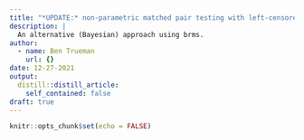 ```yaml
---
title: "*UPDATE:* non-parametric matched pair testing with left-censored data"
description: |
  An alternative (Bayesian) approach using brms.
author:
  - name: Ben Trueman
    url: {}
date: 12-27-2021
output:
  distill::distill_article:
    self_contained: false
draft: true
---
```


```r
knitr::opts_chunk$set(echo = FALSE)
```




